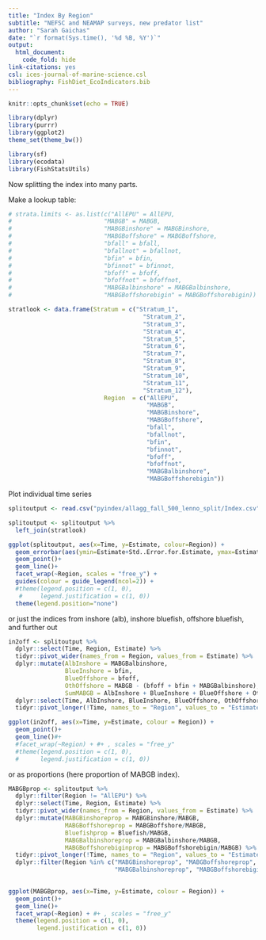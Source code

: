 ```yaml
---
title: "Index By Region"
subtitle: "NEFSC and NEAMAP surveys, new predator list"
author: "Sarah Gaichas"
date: "`r format(Sys.time(), '%d %B, %Y')`"
output:
  html_document:
    code_fold: hide
link-citations: yes
csl: ices-journal-of-marine-science.csl
bibliography: FishDiet_EcoIndicators.bib
---
```


```r
knitr::opts_chunk$set(echo = TRUE)

library(dplyr)
library(purrr)
library(ggplot2)
theme_set(theme_bw())

library(sf)
library(ecodata)
library(FishStatsUtils)
```

Now splitting the index into many parts.

Make a lookup table:

```r
# strata.limits <- as.list(c("AllEPU" = AllEPU, 
#                          "MABGB" = MABGB, 
#                          "MABGBinshore" = MABGBinshore, 
#                          "MABGBoffshore" = MABGBoffshore, 
#                          "bfall" = bfall,
#                          "bfallnot" = bfallnot,
#                          "bfin" = bfin,
#                          "bfinnot" = bfinnot,
#                          "bfoff" = bfoff,
#                          "bfoffnot" = bfoffnot,
#                          "MABGBalbinshore" = MABGBalbinshore,
#                          "MABGBoffshorebigin" = MABGBoffshorebigin))

stratlook <- data.frame(Stratum = c("Stratum_1",
                                      "Stratum_2",
                                      "Stratum_3",
                                      "Stratum_4",
                                      "Stratum_5",
                                      "Stratum_6",
                                      "Stratum_7",
                                      "Stratum_8",
                                      "Stratum_9",
                                      "Stratum_10",
                                      "Stratum_11",
                                      "Stratum_12"),
                           Region  = c("AllEPU", 
                                       "MABGB", 
                                       "MABGBinshore", 
                                       "MABGBoffshore", 
                                       "bfall",
                                       "bfallnot",
                                       "bfin",
                                       "bfinnot",
                                       "bfoff",
                                       "bfoffnot",
                                       "MABGBalbinshore",
                                       "MABGBoffshorebigin"))


```


Plot individual time series

```r
splitoutput <- read.csv("pyindex/allagg_fall_500_lenno_split/Index.csv")

splitoutput <- splitoutput %>%
  left_join(stratlook)

ggplot(splitoutput, aes(x=Time, y=Estimate, colour=Region)) +
  geom_errorbar(aes(ymin=Estimate+Std..Error.for.Estimate, ymax=Estimate-Std..Error.for.Estimate))+
  geom_point()+
  geom_line()+
  facet_wrap(~Region, scales = "free_y") +
  guides(colour = guide_legend(ncol=2)) +
  #theme(legend.position = c(1, 0),
   #     legend.justification = c(1, 0))
  theme(legend.position="none")

```

 or just the indices from inshore (alb), inshore bluefish, offshore bluefish, and further out
 
```r
in2off <- splitoutput %>%
  dplyr::select(Time, Region, Estimate) %>%
  tidyr::pivot_wider(names_from = Region, values_from = Estimate) %>%
  dplyr::mutate(AlbInshore = MABGBalbinshore,
                BlueInshore = bfin,
                BlueOffshore = bfoff,
                OthOffshore = MABGB - (bfoff + bfin + MABGBalbinshore),
                SumMABGB = AlbInshore + BlueInshore + BlueOffshore + OthOffshore) %>%
  dplyr::select(Time, AlbInshore, BlueInshore, BlueOffshore, OthOffshore, SumMABGB, MABGB) %>%
  tidyr::pivot_longer(!Time, names_to = "Region", values_to = "Estimate")

ggplot(in2off, aes(x=Time, y=Estimate, colour = Region)) +
  geom_point()+
  geom_line()#+
  #facet_wrap(~Region) + #+ , scales = "free_y"
  #theme(legend.position = c(1, 0),
  #      legend.justification = c(1, 0))


```
 
 
 or as proportions (here proportion of MABGB index).

```r
MABGBprop <- splitoutput %>%
  dplyr::filter(Region != "AllEPU") %>%
  dplyr::select(Time, Region, Estimate) %>%
  tidyr::pivot_wider(names_from = Region, values_from = Estimate) %>%
  dplyr::mutate(MABGBinshoreprop = MABGBinshore/MABGB,
                MABGBoffshoreprop = MABGBoffshore/MABGB,
                Bluefishprop = Bluefish/MABGB,
                MABGBalbinshoreprop = MABGBalbinshore/MABGB,
                MABGBoffshorebiginprop = MABGBoffshorebigin/MABGB) %>%
  tidyr::pivot_longer(!Time, names_to = "Region", values_to = "Estimate") %>%
  dplyr::filter(Region %in% c("MABGBinshoreprop", "MABGBoffshoreprop", "Bluefishprop",
                              "MABGBalbinshoreprop", "MABGBoffshorebiginprop"))
  

ggplot(MABGBprop, aes(x=Time, y=Estimate, colour = Region)) +
  geom_point()+
  geom_line()+
  facet_wrap(~Region) + #+ , scales = "free_y"
  theme(legend.position = c(1, 0),
        legend.justification = c(1, 0))
  
  
```
